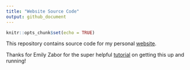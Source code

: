 ```yaml
---
title: "Website Source Code"
output: github_document
---
```


```r
knitr::opts_chunk$set(echo = TRUE)
```

This repository contains source code for my personal [website](https://simonpcouch.github.io/). 

Thanks for Emily Zabor for the super helpful [tutorial](https://www.emilyzabor.com/tutorials/rmarkdown_websites_tutorial.html) on getting this up and running!